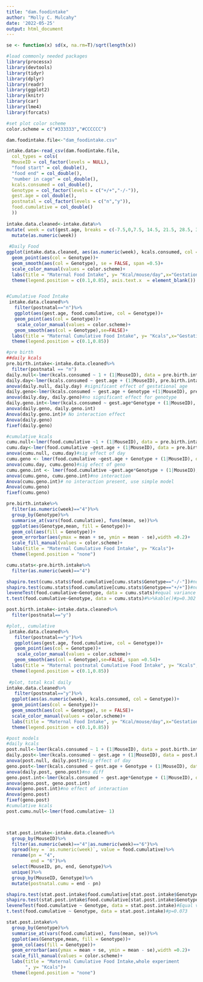 ```yaml
---
title: "dam.foodintake"
author: "Molly C. Mulcahy"
date: '2022-05-25'
output: html_document
---
```


```r
se <- function(x) sd(x, na.rm=T)/sqrt(length(x))

#load commonly needed packages
library(processx)
library(devtools)
library(tidyr)
library(dplyr)
library(readr)
library(ggplot2)
library(knitr)
library(car)
library(lme4)
library(forcats)

#set plot color scheme
color.scheme = c("#333333","#CCCCCC")
```


```r
dam.foodintake.file<-"dam_foodintake.csv"

intake.data<-read_csv(dam.foodintake.file, 
  col_types = cols(
  MouseID = col_factor(levels = NULL),
  "food start" = col_double(),
  "food end" = col_double(),
  "number in cage" = col_double(),
  kcals.consumed = col_double(),
  Genotype = col_factor(levels = c("+/+","-/-")),
  gest.age = col_double(),
  postnatal = col_factor(levels = c("n","y")),
  food.cumulative = col_double()
  ))
          
intake.data.cleaned<-intake.data%>%
mutate( week = cut(gest.age, breaks = c(-7.5,0,7.5, 14.5, 21.5, 28.5, 35.5,42.5)))%>%
  mutate(as.numeric(week))
  
 #Daily Food 
ggplot(intake.data.cleaned, aes(as.numeric(week), kcals.consumed, col = Genotype))+
  geom_point(aes(col = Genotype))+
  geom_smooth(aes(col = Genotype), se = FALSE, span =0.5)+
  scale_color_manual(values = color.scheme)+
  labs(title = "Maternal Food Intake", y= "Kcal/mouse/day",x="Gestational Age")+
  theme(legend.position = c(0.1,0.85), axis.text.x  = element_blank())


#Cumulative Food Intake
 intake.data.cleaned%>%
   filter(postnatal=="n")%>%
   ggplot(aes(gest.age, food.cumulative, col = Genotype))+
   geom_point(aes(col = Genotype))+
    scale_color_manual(values = color.scheme)+
   geom_smooth(aes(col = Genotype),se=FALSE)+
  labs(title = "Maternal Cumulative Food Intake", y= "Kcals",x="Gestational Age")+
  theme(legend.position = c(0.1,0.85))
```
```r
#pre birth
##daily kcals
pre.birth.intake<-intake.data.cleaned%>%
  filter(postnatal == "n")
daily.null<-lmer(kcals.consumed ~ 1 + (1|MouseID), data = pre.birth.intake)
daily.day<-lmer(kcals.consumed ~ gest.age + (1|MouseID), pre.birth.intake)
anova(daily.null, daily.day) #significant effect of gestational age
daily.geno<-lmer(kcals.consumed ~ gest.age + Genotype +(1|MouseID), pre.birth.intake)
anova(daily.day, daily.geno)#no significant effect for genotype
daily.geno.int<-lmer(kcals.consumed ~ gest.age*Genotype + (1|MouseID), pre.birth.intake)
anova(daily.geno, daily.geno.int)
Anova(daily.geno.int)# No interaction effect 
Anova(daily.geno)
fixef(daily.geno)

#cumulative kcals
cumu.null<-lmer(food.cumulative ~1 + (1|MouseID), data = pre.birth.intake)
cumu.day<-lmer(food.cumulative ~gest.age + (1|MouseID), data = pre.birth.intake)
anova(cumu.null, cumu.day)#sig effect of day
cumu.geno <- lmer(food.cumulative ~gest.age + Genotype + (1|MouseID), data = pre.birth.intake)
anova(cumu.day, cumu.geno)#sig efect of geno
cumu.geno.int <- lmer(food.cumulative ~gest.age*Genotype + (1|MouseID), data = pre.birth.intake)
anova(cumu.geno, cumu.geno.int)#no interaction
Anova(cumu.geno.int)# no interaction present, use simple model 
Anova(cumu.geno)
fixef(cumu.geno)

pre.birth.intake%>%
  filter(as.numeric(week)=="4")%>%
  group_by(Genotype)%>%
  summarise_at(vars(food.cumulative), funs(mean, se))%>%
  ggplot(aes(Genotype,mean, fill = Genotype))+
  geom_col(aes(fill = Genotype))+
  geom_errorbar(aes(ymax = mean + se, ymin = mean - se),width =0.2)+
  scale_fill_manual(values = color.scheme)+
  labs(title = "Maternal Cumulative Food Intake", y= "Kcals")+
  theme(legend.position = "none")

cumu.stats<-pre.birth.intake%>%
  filter(as.numeric(week)=="4")

shapiro.test(cumu.stats$food.cumulative[cumu.stats$Genotype=="-/-"])#normal
shapiro.test(cumu.stats$food.cumulative[cumu.stats$Genotype=="+/+"])#normal
leveneTest(food.cumulative~Genotype, data = cumu.stats)#equal variance
t.test(food.cumulative~Genotype, data = cumu.stats)#%>%kable()#p=0.302
```


```r
post.birth.intake<-intake.data.cleaned%>%
  filter(postnatal=="y")

#plot,, cumulative
 intake.data.cleaned%>%
   filter(postnatal=="y")%>%
   ggplot(aes(gest.age, food.cumulative, col = Genotype))+
   geom_point(aes(col = Genotype))+
    scale_color_manual(values = color.scheme)+
   geom_smooth(aes(col = Genotype),se=FALSE, span =0.54)+
  labs(title = "Maternal postnatal Cumulative Food Intake", y= "Kcals",x="Gestational Age")+
  theme(legend.position = c(0.1,0.85))
 
 #plot, total kcal daily
intake.data.cleaned%>%
   filter(postnatal=="y")%>%
  ggplot(aes(as.numeric(week), kcals.consumed, col = Genotype))+
  geom_point(aes(col = Genotype))+
  geom_smooth(aes(col = Genotype), se = FALSE)+
  scale_color_manual(values = color.scheme)+
  labs(title = "Maternal Food Intake", y= "Kcal/mouse/day",x="Gestational Age")+
  theme(legend.position = c(0.1,0.85))

#post models
#daily kcals
post.null<-lmer(kcals.consumed ~ 1 + (1|MouseID), data = post.birth.intake)
daily.post<-lmer(kcals.consumed ~ gest.age + (1|MouseID), data = post.birth.intake)
anova(post.null, daily.post)#sig effect of day
geno.post<-lmer(kcals.consumed ~ gest.age + Genotype + (1|MouseID), data = post.birth.intake)
anova(daily.post, geno.post)#no diff
geno.post.int<-lmer(kcals.consumed ~ gest.age*Genotype + (1|MouseID), data = post.birth.intake)
anova(geno.post, geno.post.int)
Anova(geno.post.int)#no effect of interaction
Anova(geno.post)
fixef(geno.post)
#cumulative kcals
post.cumu.null<-lmer(food.cumulative~ 1)



stat.post.intake<-intake.data.cleaned%>%
  group_by(MouseID)%>%
  filter(as.numeric(week)=="4"|as.numeric(week)=="6")%>%
  spread(key = `as.numeric(week)`, value = food.cumulative)%>%
  rename(pn = "4",
         end = "6")%>%
  select(MouseID, pn, end, Genotype)%>%
  unique()%>%
  group_by(MouseID, Genotype)%>%
  mutate(postnatal.cumu = end - pn)

shapiro.test(stat.post.intake$food.cumulative[stat.post.intake$Genotype=="-/-"])#normal
shapiro.test(stat.post.intake$food.cumulative[stat.post.intake$Genotype=="+/+"])#normal
leveneTest(food.cumulative ~ Genotype, data = stat.post.intake)#Equal variance
t.test(food.cumulative ~ Genotype, data = stat.post.intake)#p=0.073

stat.post.intake%>%
  group_by(Genotype)%>%
  summarise_at(vars(food.cumulative), funs(mean, se))%>%
  ggplot(aes(Genotype,mean, fill = Genotype))+
  geom_col(aes(fill = Genotype))+
  geom_errorbar(aes(ymax = mean + se, ymin = mean - se),width =0.2)+
  scale_fill_manual(values = color.scheme)+
  labs(title = "Maternal Cumulative Food Intake,whole experiment
       ", y= "Kcals")+
  theme(legend.position = "none")
```
